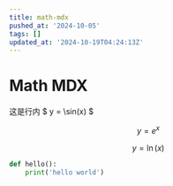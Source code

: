 ```yaml
---
title: math-mdx
pushed_at: '2024-10-05'
tags: []
updated_at: '2024-10-19T04:24:13Z'
---
```


# Math MDX

这是行内 $ y = \sin(x) $

$$
y = e^x
$$
```math
y = \ln(x)
```
```py
def hello():
    print('hello world')
```
